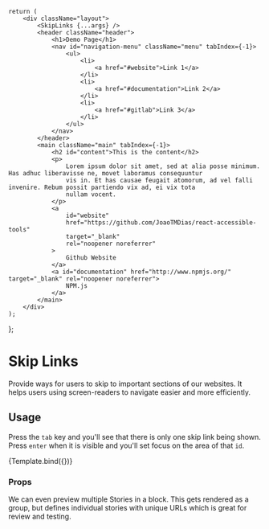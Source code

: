 <!---index.stories.mdx --->


<Meta title="Navigation/Skip Links" component={SkipLinks} />

<style>{`
	.layout {
		width: 100%;
		display: flex;
		flex-direction: column;
		justify-content: flex-start;
		font-family: sans-serif;
	}

	.header {
		margin-top: 1rem;
		margin-bottom: 2rem;
		width: 100%;
		display: flex;
		flex-direction: row;
		justify-content: space-between;
		align-items: center;
	}

	.menu,
	.main {
		display: flex;
		flex-direction: column;
	}

	.menu ul {
		display: flex;
		flex-direction: row;
		justify-content: flex-end;
		align-items: center;
		gap: 1rem;
		margin: 0;
		padding: 0;
		list-style-type: none;
	}
`}</style>

	return (
		<div className="layout">
			<SkipLinks {...args} />
			<header className="header">
				<h1>Demo Page</h1>
				<nav id="navigation-menu" className="menu" tabIndex={-1}>
					<ul>
						<li>
							<a href="#website">Link 1</a>
						</li>
						<li>
							<a href="#documentation">Link 2</a>
						</li>
						<li>
							<a href="#gitlab">Link 3</a>
						</li>
					</ul>
				</nav>
			</header>
			<main className="main" tabIndex={-1}>
				<h2 id="content">This is the content</h2>
				<p>
					Lorem ipsum dolor sit amet, sed at alia posse minimum. Has adhuc liberavisse ne, movet laboramus consequuntur
					vis in. Et has causae feugait atomorum, ad vel falli invenire. Rebum possit partiendo vix ad, ei vix tota
					nullam vocent.
				</p>
				<a
					id="website"
					href="https://github.com/JoaoTMDias/react-accessible-tools"
					target="_blank"
					rel="noopener noreferrer"
				>
					Github Website
				</a>
				<a id="documentation" href="http://www.npmjs.org/" target="_blank" rel="noopener noreferrer">
					NPM.js
				</a>
			</main>
		</div>
	);
};

# Skip Links

<Subtitle>
	Provide ways for users to skip to important sections of our websites. It helps users using screen-readers to navigate
	easier and more efficiently.
</Subtitle>

## Usage

Press the <kbd>`tab`</kbd> key and you'll see that there is only one skip link being shown.
Press <kbd>`enter`</kbd> when it is visible and you'll set focus on the area of that `id`.

<Canvas>
	<Story
		name="Skip Links"
		args={{
			items: options.multiple,
		}}
	>
		{Template.bind({})}
	</Story>
</Canvas>

### Props

<ArgsTable story="Skip Links" />

We can even preview multiple Stories in a block. This
gets rendered as a group, but defines individual stories
with unique URLs which is great for review and testing.
